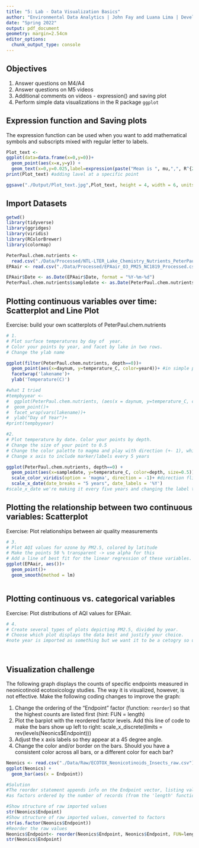 ```yaml
---
title: "5: Lab - Data Visualization Basics"
author: "Environmental Data Analytics | John Fay and Luana Lima | Developed by Kateri Salk"
date: "Spring 2022"
output: pdf_document
geometry: margin=2.54cm
editor_options: 
  chunk_output_type: console
---
```


## Objectives
1. Answer questions on M4/A4
2. Answer questions on M5 videos
3. Additional comments on videos - expression() and saving plot
4. Perform simple data visualizations in the R package `ggplot`

## Expression function and Saving plots

The expression function can be used when you want to add mathematical symbols and subscripts mixed with regular letter to labels. 

```r
Plot_text <-
ggplot(data=data.frame(x=0,y=0))+
  geom_point(aes(x=x,y=y)) +
  geom_text(x=0,y=0.025,label=expression(paste("Mean is ", mu,",", R^{2},'=0.6')))
print(Plot_text) #adding lavel at a specific point 

ggsave("./Output/Plot_text.jpg",Plot_text, height = 4, width = 6, units = "in", dpi = 300)

```

## Import Datasets

```r
getwd()
library(tidyverse)
library(ggridges)
library(viridis)
library(RColorBrewer)
library(colormap)

PeterPaul.chem.nutrients <- 
  read.csv("./Data/Processed/NTL-LTER_Lake_Chemistry_Nutrients_PeterPaul_Processed.csv", stringsAsFactors = TRUE)
EPAair <- read.csv("./Data/Processed/EPAair_O3_PM25_NC1819_Processed.csv", stringsAsFactors = TRUE)

EPAair$Date <- as.Date(EPAair$Date, format = "%Y-%m-%d")
PeterPaul.chem.nutrients$sampledate <- as.Date(PeterPaul.chem.nutrients$sampledate, format = "%Y-%m-%d")

```


## Plotting continuous variables over time: Scatterplot and Line Plot

Exercise: build your own scatterplots of PeterPaul.chem.nutrients

```r

# 1. 
# Plot surface temperatures by day of  year. 
# Color your points by year, and facet by lake in two rows.
# Change the ylab name

ggplot(filter(PeterPaul.chem.nutrients, depth==0))+
  geom_point(aes(x=daynum, y=temperature_C, color=year4))+ #in simple plots it doesn't matter if aes is with geom instead of ggplot. If you put your aes with geom you have more control because if you wanted to add lines you.
  facetwrap('lakename')+
  ylab('Temperature(C)')

#what I tried
#tempbyyear <-   
#  ggplot(PeterPaul.chem.nutrients, (aes(x = daynum, y=temperature_C, color = year4))) +
#  geom_point()+
#  facet_wrap(vars(lakename))+
#  ylab("Day of Year")+
#print(tempbyyear)

#2. 
# Plot temperature by date. Color your points by depth.
# Change the size of your point to 0.5
# Change the color palette to magma and play with direction (+- 1), which one makes more sense?
# Change x axis to include marker/labels every 5 years

ggplot(PeterPaul.chem.nutrients, depth==0) + 
  geom_point(aes(x=sampledate, y=temperature_C, color=depth, size=0.5))+
  scale_color_viridis(option = 'magma', direction = -1)+ #direction flips the coloring
  scale_x_date(date_breaks = "5 years", date_labels = '%Y')
#scale_x_date we're making it every five years and changing the label to two digit years with the capital y 

```
## Plotting the relationship between two continuous variables: Scatterplot

Exercise: Plot relationships between air quality measurements

```r

# 3. 
# Plot AQI values for ozone by PM2.5, colored by latitude 
# Make the points 50 % transparent -> use alpha for this
# Add a line of best fit for the linear regression of these variables.
ggplot(EPAair, aes())+
  geom_point()+
  geom_smooth(method = lm)



```

## Plotting continuous vs. categorical variables

Exercise: Plot distributions of AQI values for EPAair.

```r

# 4. 
# Create several types of plots depicting PM2.5, divided by year. 
# Choose which plot displays the data best and justify your choice. 
#note year is imported as something but we want it to be a cetogry so use as.factor




```


## Visualization challenge

The following graph displays the counts of specific endpoints measured in neonicotinoid ecotoxicology studies. The way it is visualized, however, is not effective. Make the following coding changes to improve the graph: 

1. Change the ordering of the "Endpoint" factor (function: `reorder`) so that the highest counts are listed first (hint: FUN = length)
2. Plot the barplot with the reordered factor levels. Add this line of code to make the bars show up left to right:   scale_x_discrete(limits = rev(levels(Neonics$Endpoint)))
3. Adjust the x axis labels so they appear at a 45 degree angle. 
4. Change the color and/or border on the bars. Should you have a consistent color across all bars, or a different color for each bar?
```r

Neonics <- read.csv("./Data/Raw/ECOTOX_Neonicotinoids_Insects_raw.csv")
ggplot(Neonics) +
  geom_bar(aes(x = Endpoint))

#Solution
#The reorder statement appends info on the Endpoint vector, listing values
#as factors ordered by the number of records (from the 'length' function)

#Show structure of raw imported values 
str(Neonics$Endpoint)
#Show structure of raw imported values, converted to factors
str(as.factor(Neonics$Endpoint))
#Reorder the raw values 
Neonics$Endpoint<- reorder(Neonics$Endpoint, Neonics$Endpoint, FUN=length)
str(Neonics$Endpoint)

```
